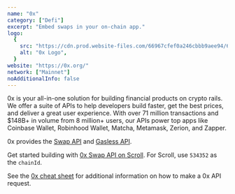 ```yaml
---
name: "0x"
category: ["Defi"]
excerpt: "Embed swaps in your on-chain app."
logo:
  {
    src: "https://cdn.prod.website-files.com/66967cfef0a246cbbb9aee94/66967cfef0a246cbbb9af016_0x-logo-light.svg",
    alt: "0x Logo",
  }
website: "https://0x.org/"
network: ["Mainnet"]
noAdditionalInfo: false
---
```


0x is your all-in-one solution for building financial products on crypto rails. We offer a suite of APIs to help developers build faster, get the best prices, and deliver a great user experience. With over 71 million transactions and $148B+ in volume from 8 million+ users, our APIs power top apps like Coinbase Wallet, Robinhood Wallet, Matcha, Metamask, Zerion, and Zapper.

0x provides the [Swap API](https://0x.org/docs/0x-swap-api/introduction) and [Gasless API](https://0x.org/docs/gasless-api/introduction).

Get started building with [0x Swap API on Scroll](https://www.levelup.xyz/content/0x-on-scroll). For Scroll, use `534352` as the `chainId`.

See the [0x cheat sheet](https://0x.org/docs/introduction/0x-cheat-sheet) for additional information on how to make a 0x API request.
